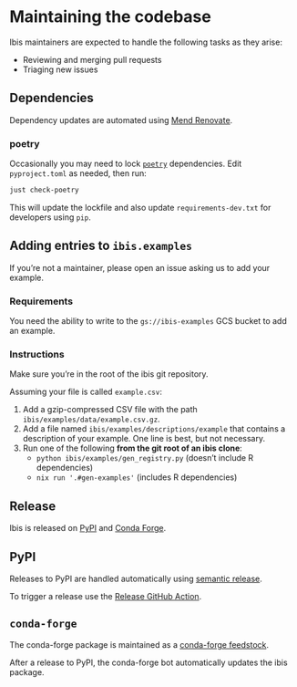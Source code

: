 # Maintaining the codebase

Ibis maintainers are expected to handle the following tasks as they arise:

- Reviewing and merging pull requests
- Triaging new issues

## Dependencies

Dependency updates are automated using [Mend Renovate](https://www.mend.io/renovate/).

### poetry

Occasionally you may need to lock [`poetry`](https://python-poetry.org)
dependencies. Edit `pyproject.toml` as needed, then run:

```sh
just check-poetry
```

This will update the lockfile and also update `requirements-dev.txt` for
developers using `pip`.

## Adding entries to `ibis.examples`

If you're not a maintainer, please open an issue asking us to add your example.

### Requirements

You need the ability to write to the `gs://ibis-examples` GCS bucket to add an example.

### Instructions

Make sure you're in the root of the ibis git repository.

Assuming your file is called `example.csv`:

1. Add a gzip-compressed CSV file with the path `ibis/examples/data/example.csv.gz`.
1. Add a file named `ibis/examples/descriptions/example` that contains a
   description of your example. One line is best, but not necessary.
1. Run one of the following **from the git root of an ibis clone**:
   - `python ibis/examples/gen_registry.py` (doesn't include R dependencies)
   - `nix run '.#gen-examples'` (includes R dependencies)

## Release

Ibis is released on [PyPI](https://pypi.org/project/ibis-framework/) and [Conda Forge](https://github.com/conda-forge/ibis-framework-feedstock).

::: {.panel-tabset}

## PyPI

Releases to PyPI are handled automatically using [semantic release](https://egghead.io/lessons/javascript-automating-releases-with-semantic-release).

To trigger a release use the [Release GitHub Action](https://github.com/ibis-project/ibis/actions/workflows/release.yml).

## `conda-forge`

The conda-forge package is maintained as a [conda-forge feedstock](https://github.com/conda-forge/ibis-framework-feedstock).

After a release to PyPI, the conda-forge bot automatically updates the ibis package.

:::

